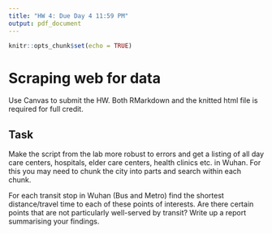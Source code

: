 ```yaml
---
title: "HW 4: Due Day 4 11:59 PM"
output: pdf_document
---
```


```r
knitr::opts_chunk$set(echo = TRUE)
```

# Scraping web for data

Use Canvas to submit the HW. Both RMarkdown and the knitted html file is required for full credit.

## Task 

Make the script from the lab more robust to errors and get a listing of all day care centers, hospitals, elder care centers, health clinics etc. in Wuhan. For this you may need to chunk the city into parts and search within each chunk.

For each transit stop in Wuhan (Bus and Metro) find the shortest distance/travel time to each of these points of interests. 
Are there certain points that are not particularly well-served by transit? Write up a report summarising your findings.


